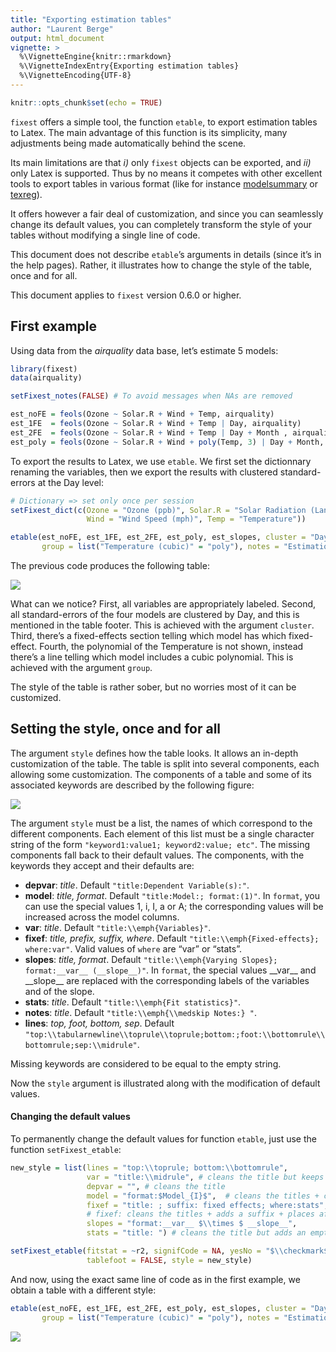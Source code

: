 ```yaml
---
title: "Exporting estimation tables"
author: "Laurent Berge"
output: html_document
vignette: >
  %\VignetteEngine{knitr::rmarkdown}
  %\VignetteIndexEntry{Exporting estimation tables}
  %\VignetteEncoding{UTF-8}
---
```


```r
knitr::opts_chunk$set(echo = TRUE)
```

`fixest` offers a simple tool, the function `etable`, to export estimation tables to Latex. The main advantage of this function is its simplicity, many adjustments being made automatically behind the scene. 

Its main limitations are that *i)* only `fixest` objects can be exported, and *ii)* only Latex is supported. Thus by no means it competes with other excellent tools to export tables in various format (like for instance [modelsummary](https://cran.r-project.org/package=modelsummary) or [texreg](https://cran.r-project.org/package=texreg)). 

It offers however a fair deal of customization, and since you can seamlessly change its default values, you can completely transform the style of your tables without modifying a single line of code. 

This document does not describe `etable`'s arguments in details (since it's in the help pages). Rather, it illustrates how to change the style of the table, once and for all.

This document applies to `fixest` version 0.6.0 or higher.

## First example

Using data from the *airquality* data base, let's estimate 5 models:

```r
library(fixest)
data(airquality)

setFixest_notes(FALSE) # To avoid messages when NAs are removed

est_noFE = feols(Ozone ~ Solar.R + Wind + Temp, airquality)
est_1FE  = feols(Ozone ~ Solar.R + Wind + Temp | Day, airquality)
est_2FE  = feols(Ozone ~ Solar.R + Wind + Temp | Day + Month , airquality)
est_poly = feols(Ozone ~ Solar.R + Wind + poly(Temp, 3) | Day + Month, airquality)
```

To export the results to Latex, we use `etable`. We first set the dictionnary renaming the variables, then we export the results with clustered standard-errors at the Day level:

```r
# Dictionary => set only once per session
setFixest_dict(c(Ozone = "Ozone (ppb)", Solar.R = "Solar Radiation (Langleys)",
                 Wind = "Wind Speed (mph)", Temp = "Temperature"))

etable(est_noFE, est_1FE, est_2FE, est_poly, est_slopes, cluster = "Day", file = file,
       group = list("Temperature (cubic)" = "poly"), notes = "Estimation of 5 models.")

```

The previous code produces the following table:

![](https://github.com/lrberge/fixest/blob/master/vignettes/images/etable/first_table.PNG?raw=true)

What can we notice? First, all variables are appropriately labeled. Second, all standard-errors of the four models are clustered by Day, and this is mentioned in the table footer. This is achieved with the argument `cluster`. Third, there's a fixed-effects section telling which model has which fixed-effect. Fourth, the polynomial of the Temperature is not shown, instead there's a line telling which model includes a cubic polynomial. This is achieved with the argument `group`. 

The style of the table is rather sober, but no worries most of it can be customized.


## Setting the style, once and for all

The argument `style` defines how the table looks. It allows an in-depth customization of the table. The table is split into several components, each allowing some customization. The components of a table and some of its associated keywords are described by the following figure:

![](https://github.com/lrberge/fixest/blob/master/vignettes/images/etable/style_explanation.png?raw=true)

The argument `style` must be a list, the names of which correspond to the different components. Each element of this list must be a single character string of the form `"keyword1:value1; keyword2:value; etc"`. The missing components fall back to their default values. The components, with the keywords they accept and their defaults are:

 - **depvar**: *title*. Default `"title:Dependent Variable(s):"`.
 - **model**: *title, format*. Default `"title:Model:; format:(1)"`. In `format`, you can use the special values 1, i, I, a or A; the corresponding values will be increased across the model columns.
 - **var**: *title*. Default `"title:\\emph{Variables}"`.
 - **fixef**: *title, prefix, suffix, where*. Default `"title:\\emph{Fixed-effects}; where:var"`. Valid values of `where` are "var" or "stats".
 - **slopes**: *title, format*.  Default `"title:\\emph{Varying Slopes}; format:__var__ (__slope__)"`. In `format`, the special values \_\_var\_\_ and \_\_slope\_\_ are replaced with the corresponding labels of the variables and of the slope.
 - **stats**: *title*.  Default `"title:\\emph{Fit statistics}"`.
 - **notes**: *title*.  Default `"title:\\emph{\\medskip Notes:} "`.
 - **lines**: *top, foot, bottom, sep*.  Default `"top:\\tabularnewline\\toprule\\toprule;bottom:;foot:\\bottomrule\\bottomrule;sep:\\midrule"`.

Missing keywords are considered to be equal to the empty string.

Now the `style` argument is illustrated along with the modification of default values.

#### Changing the default values

To permanently change the default values for function `etable`, just use the function `setFixest_etable`:

```r
new_style = list(lines = "top:\\toprule; bottom:\\bottomrule",
                 var = "title:\\midrule", # cleans the title but keeps line
                 depvar = "", # cleans the title
                 model = "format:$Model_{I}$",  # cleans the titles + changes model format
                 fixef = "title: ; suffix: fixed effects; where:stats",
                 # fixef: cleans the titles + adds a suffix + places after the stats
                 slopes = "format:__var__ $\\times $ __slope__",
                 stats = "title: ") # cleans the title but adds an empty line

setFixest_etable(fitstat = ~r2, signifCode = NA, yesNo = "$\\checkmark$",
                 tablefoot = FALSE, style = new_style)
```

And now, using the exact same line of code as in the first example, we obtain a table with a different style:


```r
etable(est_noFE, est_1FE, est_2FE, est_poly, est_slopes, cluster = "Day", file = file,
       group = list("Temperature (cubic)" = "poly"), notes = "Estimation of 5 models.")
```

![](https://github.com/lrberge/fixest/blob/master/vignettes/images/etable/table_new_style.PNG?raw=true)


